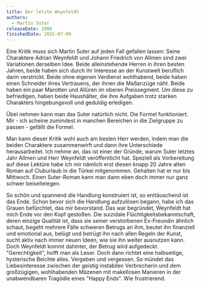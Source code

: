 ```yaml
---
title: Der letzte Weynfeldt
authors:
  - Martin Suter
releaseDate: 2006
finishedDate: 2025-07-09
---
```



<BookHeading frontmatter={frontmatter} />

Eine Kritik muss sich Martin Suter auf jeden Fall gefallen lassen: Seine Charaktere Adrian Weynfeldt und Johann Friedrich von Allmen sind zwei Variationen derselben Idee. Beide alleinstehende Herren in ihren besten Jahren, beide haben sich durch ihr Interesse an der Kunstwelt beruflich darin verstrickt. Beide ohne eigenen Verdienst wohlhabend, beide haben einen Schneider ihres Vertrauens, der ihnen die Maßanzüge näht. Beide haben ein paar Marotten und Allüren im oberen Preissegment. Um diese zu befriedigen, haben beide Haushälter, die ihre Aufgaben trotz starken Charakters hingebungsvoll und geduldig erledigen.

Übel nehmen kann man das Suter natürlich nicht. Die Formel funktioniert. Mir - ich scheine zumindest in manchen Bereichen in die Zielgruppe zu passen - gefällt die Formel.

Man kann dieser Kritik wohl auch am besten Herr werden, indem man die beiden Charaktere zusammenwirft und dann ihre Unterschiede herausarbeitet. Ich nehme an, das ist einer der Gründe, warum Suter letztes Jahr Allmen und Herr Weynfeldt veröffentlicht hat. Speziell als Vorbereitung auf diese Lektüre habe ich mir nämlich erst diesen knapp 20 Jahre alten Roman auf Cluburlaub in die Türkei mitgenommen. Gehalten hat er nur bis Mittwoch. Einen Suter-Roman kann man dann eben doch immer nur ganz schwer beiseitelegen.

So schön und spannend die Handlung konstruiert ist, so enttäuschend ist das Ende. Schon bevor sich die Handlung aufzulösen begann, habe ich das Grauen befürchtet, das mir bevorstand. Das war begründet, Weynfeldt hat mich Ende vor den Kopf gestoßen. Die suizidale Flüchtigkeitsbekanntschaft, deren einzige Qualität ist, dass sie seiner verstorbenen Ex-Freundin ähnlich schaut, begeht mehrere Fälle schweren Betrugs an ihm, beutet ihn finanziell und emotional aus, belügt und betrügt ihn nach allen Regeln der Kunst, sucht aktiv nach immer neuen Ideen, wie sie ihn weiter ausnutzen kann. Doch Weynfeldt kommt dahinter, der Betrug wird aufgedeckt. "Gerechtigkeit", hofft man als Leser. Doch dann richtet eine halbseitige, hysterische Beichte alles. Vergeben und vergessen. So mündet das Liebesinteresse zwischen der geistig instabilen Verbrecherin und dem großzügigen, wohlhabenden Mäzenen mit makellosen Manieren in der unabwendbaren Tragödie eines "Happy Ends". Wie frustrierend.
